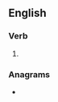 ==English==

===Verb===
{{head|en|verb form}}

# {{present participle of|en|sanitize|nocat=1}}

===Anagrams===
* {{anagrams|en|a=agiiinnstz|satinizing}}